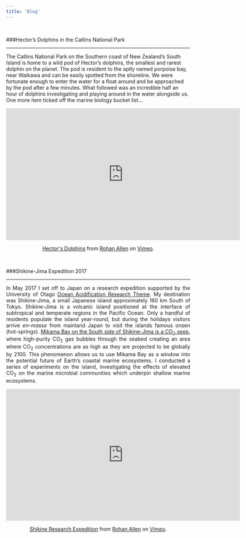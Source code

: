 ```yaml
---
title: 'Blog'
---
```

<p>&nbsp;</p>
###Hector's Dolphins in the Catlins National Park

***
The Catlins National Park on the Southern coast of New Zealand's South Island is home to a wild pod of Hector's dolphins, the smallest and rarest dolphin on the planet. The pod is resident to the aptly named porpoise bay, near Waikawa and can be easily spotted from the shoreline. We were fortunate enough to enter the water for a float around and be approached by the pod after a few minutes. What followed was an incredible half an hour of dolphins investigating and playing around in the water alongside us. One more item ticked off the marine biology bucket list...

<center>
<iframe src="https://player.vimeo.com/video/251634959" width="640" height="360" frameborder="0" webkitallowfullscreen mozallowfullscreen allowfullscreen></iframe>
<p><a href="https://vimeo.com/251634959">Hector&#039;s Dolphins</a> from <a href="https://vimeo.com/user25298218">Rohan Allen</a> on <a href="https://vimeo.com">Vimeo</a>.</p>
</center>

<p>&nbsp;</p>
###Shikine-Jima Expedition 2017

***
<p style="text-align:justify">
In May 2017 I set off to Japan on a research expedition supported by the University of Otago [Ocean Acidification Research Theme](http://www.otago.ac.nz/oceanacidification/index.html). My destination was Shikine-Jima, a small Japanese island approximately 160 km South of Tokyo. Shikine-Jima is a volcanic island positioned at the interface of subtropical and temperate regions in the Pacific Ocean. Only a handful of residents populate the island year-round, but during the holidays visitors arrive *en-masse* from mainland Japan to visit the islands famous onsen (hot-springs). 
[Mikama Bay on the South side of Shikine-Jima is a CO<sub>2</sub> seep](https://www.sciencedirect.com/science/article/pii/S2352485515000298), where high-purity CO<sub>2</sub> gas bubbles through the seabed creating an area where CO<sub>2</sub> concentrations are as high as they are projected to be globally by 2100. This phenomenon allows us to use Mikama Bay as a window into the potential future of Earth's coastal marine ecosystems. I conducted a series of experiments on the island, investigating the effects of elevated CO<sub>2</sub> on the marine microbial communities which underpin shallow marine ecosystems.
</p>
<center>
<iframe src="https://player.vimeo.com/video/223917352" width="640" height="360" frameborder="0" webkitallowfullscreen mozallowfullscreen allowfullscreen></iframe>
<p><a href="https://vimeo.com/223917352">Shikine Research Expedition</a> from <a href="https://vimeo.com/user25298218">Rohan Allen</a> on <a href="https://vimeo.com">Vimeo</a>.</p>
</center>
